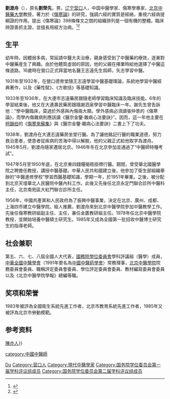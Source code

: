 '''劉渡舟'''（{{bd|1917年|10月9日|2001年|2月3日}}），原名'''劉榮先'''，男，[[遼寧省|辽宁]][[營口市|营口]]人，中国中醫學家、傷寒學專家，[[北京中醫藥大學|北京中醫藥大學]]教授，著力於《[[傷寒論|傷寒論]]》的研究，強調六經的實質是經絡，重視六經病提綱證的作用。提出《傷寒論》398條條文之間的組織排列是一個有機的整體。臨床辨證善抓主證，並擅長用經方治病。<ref>{{Cite book|title=中华当代文化名人大辞典|author=张品兴, 殷登祥, 陈有进等主编|publisher=中国广播电视出版社|year=1992|isbn=9787504315137|location=北京|pages=}}</ref><ref>{{Cite book|title=二十世纪中国名人辞典|author=蔡开松, 于信凤主编; 曾卓明, 周溯源, 赵书刚副主编|publisher=辽宁人民出版社|year=1991|isbn=|location=沈阳|pages=}}</ref>

== 生平 ==
幼年時，因體弱多病，常延請中醫大夫治療，親身感受到了中醫藥的療效，逐漸對中醫藥産生了興趣。由於他體質虛弱的原因，他的父親在擇業時給他選擇了中醫這條道路。16歲時在營口正式拜當地名醫王志遠先生爲師，矢志學習中醫。

1931年至1932年，在營口德育堂隨王志遠學習中醫基礎理論，系統地學習中醫經典著作，以及《藥性賦》、《方歌括》等基礎知識。

1933年至1936年，在大連市志遠藥房跟隨老師學習臨床知識及臨床技能。6年的學習結束後，他又在大連壽民藥房跟隨謝泗泉學習中醫臨床一年。謝先生曾告訴他：“學中醫臨床，莫過於外感與內傷兩大類。學外感病必須讀張仲景的《傷寒論》，而學內傷雜病則應該讀《醫宗金鑒·雜病心法要訣》”。因而，這一年他主要在[[柯韻伯|柯韻伯]]的《[[傷寒來蘇集|傷寒來蘇集]]》與《醫宗金鑒·雜病心法要訣》二書上下了功夫。

1938年，劉渡舟在大連志遠藥房坐堂行醫。為了讓他銘記行醫的職業道德，努力救治患者，使患者從疾病的苦海中得以解脫，他的父親正式給他取字為渡舟。1945年5月，劉渡舟隨家遷居北京。1946年冬在北京參加並通過了“中醫師特種考試”。

1947年5月至1950年底，在北京東四錢糧衚衕掛牌行醫。期間，曾受華北國醫學院之聘擔任教授，講授中醫基礎。中華人民共和國建立後，他參加了衛生部組織舉辦的“中醫進修學校”學習西醫基礎知識，學期一年，於1951年畢業。之後，被分配到北京天壇華北人民醫院中醫內科工作。此後又先後任北京永定門聯合診所中醫科主任，北京南苑區大紅門聯合診所主任。

1956年，中國共產黨和人民政府為了振興中醫事業，決定在北京、廣州、成都、上海四市建立中醫學院。經人推薦，劉渡舟來到北京中醫學院參加中醫教學工作。先後任傷寒教研組副主任、主任，兼任金匱教研組主任。1978年任北京中醫學院教授，並開始培養中醫碩士研究生。1985年又成為全國第一批招收中醫博士研究生的指導老師。

== 社会兼职 ==
第五、六、七、八屆全國人大代表，[[國務院學位委員會|國務院學位委員會]]學科評議組（醫學）成員，[[中華全國中醫學會|中華全國中醫學會]]（1991年更名為[[中國中醫葯學會|中國中醫葯學會]]）常務理事，[[北京中醫學院|北京中醫學院]]院務委員會委員、職稱評定委員會委員、學位評定委員會委員、教材編寫委員會委員以及《北京中醫學院學報》總編等職。

== 奖项和荣誉 ==
1983年被評為全國衛生系統先進工作者，北京市教育系統先進工作者，1985年又被評為北京市勞動模範。

== 参考资料 ==
{{reflist}}

{{并称|伤寒学派北劉南陳|[[劉渡舟|劉渡舟]]{{·}}[[陳亦人|陳亦人]]}}
{{国务院学位委员会第一届学科评议组/医学}}
{{国务院学位委员会第二届学科评议组/医学}}

{{Authority control}}
{{DEFAULTSORT:Liu}}
[[Category:刘姓|Du]]
[[Category:营口人|Category:营口人]]
[[category:中國中醫師|category:中國中醫師]]
[[Category:現代中醫學家|Category:現代中醫學家]]
[[Category:国务院学位委员会第一届学科评议组成员|Category:国务院学位委员会第一届学科评议组成员]]
[[Category:国务院学位委员会第二届学科评议组成员|Category:国务院学位委员会第二届学科评议组成员]]